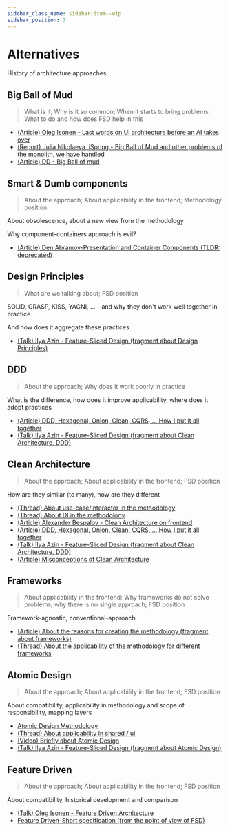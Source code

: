 ```yaml
---
sidebar_class_name: sidebar-item--wip
sidebar_position: 3
---
```



# Alternatives

<WIP ticket="62" />

History of architecture approaches

## Big Ball of Mud

<WIP ticket="258" />

> What is it; Why is it so common; When it starts to bring problems; What to do and how does FSD help in this

- [(Article) Oleg Isonen - Last words on UI architecture before an AI takes over](https://oleg008.medium.com/last-words-on-ui-architecture-before-an-ai-takes-over-468c78f18f0d)
- [(Report) Julia Nikolaeva, iSpring - Big Ball of Mud and other problems of the monolith, we have handled](http://youtu.be/gna4Ynz1YNI)
- [(Article) DD - Big Ball of mud](https://thedomaindrivendesign.io/big-ball-of-mud/)


## Smart & Dumb components

<WIP ticket="214" />

> About the approach; About applicability in the frontend; Methodology position

About obsolescence, about a new view from the methodology

Why component-containers approach is evil?

- [(Article) Den Abramov-Presentation and Container Components (TLDR: deprecated)](https://medium.com/@dan_abramov/smart-and-dumb-components-7ca2f9a7c7d0)


## Design Principles

<WIP ticket="59" />

> What are we talking about; FSD position

SOLID, GRASP, KISS, YAGNI, ... - and why they don't work well together in practice

And how does it aggregate these practices

- [(Talk) Ilya Azin - Feature-Sliced Design (fragment about Design Principles)](https://youtu.be/SnzPAr_FJ7w?t=380)


## DDD

<WIP ticket="1" />

> About the approach; Why does it work poorly in practice

What is the difference, how does it improve applicability, where does it adopt practices

- [(Article) DDD, Hexagonal, Onion, Clean, CQRS, ... How I put it all together](https://herbertograca.com/2017/11/16/explicit-architecture-01-ddd-hexagonal-onion-clean-cqrs-how-i-put-it-all-together/)
- [(Talk) Ilya Azin - Feature-Sliced Design (fragment about Clean Architecture, DDD)](https://youtu.be/SnzPAr_FJ7w?t=528)


## Clean Architecture

<WIP ticket="165" />

> About the approach; About applicability in the frontend; FSD position

How are they similar (to many), how are they different

- [(Thread) About use-case/interactor in the methodology](https://t.me/feature_sliced/3897)
- [(Thread) About DI in the methodology](https://t.me/feature_sliced/4592)
- [(Article) Alexander Bespalov - Clean Architecture on frontend](https://bespoyasov.ru/blog/clean-architecture-on-frontend/)
- [(Article) DDD, Hexagonal, Onion, Clean, CQRS, ... How I put it all together](https://herbertograca.com/2017/11/16/explicit-architecture-01-ddd-hexagonal-onion-clean-cqrs-how-i-put-it-all-together/)
- [(Talk) Ilya Azin - Feature-Sliced Design (fragment about Clean Architecture, DDD)](https://youtu.be/SnzPAr_FJ7w?t=528)
- [(Article) Misconceptions of Clean Architecture](http://habr.com/ru/company/mobileup/blog/335382/)


## Frameworks

<WIP ticket="58" />

> About applicability in the frontend; Why frameworks do not solve problems; why there is no single approach; FSD position

Framework-agnostic, conventional-approach

- [(Article) About the reasons for creating the methodology (fragment about frameworks)](/docs/about/motivation)
- [(Thread) About the applicability of the methodology for different frameworks](https://t.me/feature_sliced/3867)


## Atomic Design

<WIP ticket="204" />

> About the approach; About applicability in the frontend; FSD position

About compatibility, applicability in methodology and scope of responsibility, mapping layers

- [Atomic Design Methodology](https://atomicdesign.bradfrost.com/table-of-contents/)
- [(Thread) About applicability in shared / ui](https://t.me/feature_sliced/1653)
- [(Video) Briefly about Atomic Design](https://youtu.be/Yi-A20x2dcA)
- [(Talk) Ilya Azin - Feature-Sliced Design (fragment about Atomic Design)](https://youtu.be/SnzPAr_FJ7w?t=587)


## Feature Driven

<WIP ticket="219" />

> About the approach; About applicability in the frontend; FSD position

About compatibility, historical development and comparison

- [(Talk) Oleg Isonen - Feature Driven Architecture](https://youtu.be/BWAeYuWFHhs)
- [Feature Driven-Short specification (from the point of view of FSD)](https://github.com/feature-sliced/documentation/tree/rc/feature-driven)
